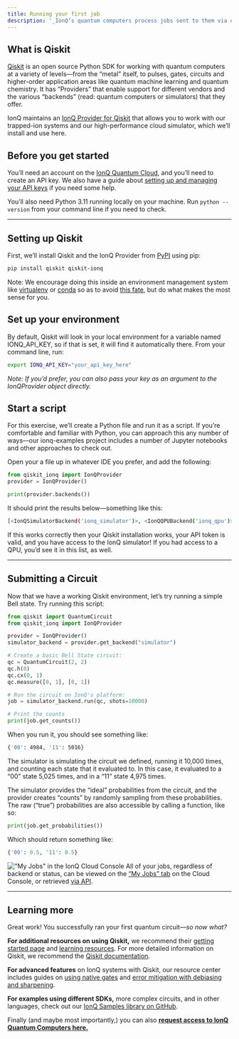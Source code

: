 ```yaml
---
title: Running your first job
description: '_IonQ’s quantum computers process jobs sent to them via our API, however, most users leverage an SDK to submit their jobs to simplify the process. This guide covers the basics of writing and then running your first quantum program using Qiskit, a commonly-used SDK within our community. For guides to other SDKs, look in our [GitHub example repo](https://github.com/ionq-samples/getting-started)._'
---
```


## What is Qiskit

[Qiskit](https://github.com/Qiskit/qiskit) is an open source Python SDK for working with quantum computers at a variety 
of levels—from the “metal” itself, to pulses, gates, circuits and higher-order application areas like quantum machine 
learning and quantum chemistry. It has “Providers” that enable support for different vendors and the various “backends” 
(read: quantum computers or simulators) that they offer. 

IonQ maintains an [IonQ Provider for Qiskit]() that allows you to work with our trapped-ion systems and our high-performance 
cloud simulator, which we’ll install and use here.

## Before you get started
You’ll need an account on the [IonQ Quantum Cloud](https://cloud.ionq.com), and you’ll need to create an API key. We 
also have a guide about [setting up and managing your API keys]() if you need some help.

You’ll also need Python 3.11 running locally on your machine. Run `python --version` from your command line if you need to check.

---

## Setting up Qiskit

First, we’ll install Qiskit and the IonQ Provider from [PyPI](https://pypi.org/) using pip:

```bash
pip install qiskit qiskit-ionq
```

Note: We encourage doing this inside an environment management system like 
[virtualenv](https://virtualenv.pypa.io/en/latest/) or [conda](https://docs.conda.io/en/latest/) so as to avoid 
[this fate](https://xkcd.com/1987/), but do what makes the most sense for you.

## Set up your environment

By default, Qiskit will look in your local environment for a variable named IONQ_API_KEY, so if that is set, it will 
find it automatically there. From your command line, run:

```bash
export IONQ_API_KEY="your_api_key_here"
```

_Note: If you’d prefer, you can also pass your key as an argument to the IonQProvider object directly._

## Start a script

For this exercise, we’ll create a Python file and run it as a script. If you’re comfortable and familiar with Python, 
you can approach this any number of ways—our ionq-examples project includes a number of Jupyter notebooks and other 
approaches to check out.

Open your a file up in whatever IDE you prefer, and add the following:

```python
from qiskit_ionq import IonQProvider
provider = IonQProvider()

print(provider.backends())
```

It should print the results below—something like this:

```bash
[<IonQSimulatorBackend('ionq_simulator')>, <IonQQPUBackend('ionq_qpu')>]
```

If this works correctly then your Qiskit installation works, your API token is valid, and you have access to the IonQ 
simulator! If you had access to a QPU, you’d see it in this list, as well.

---

## Submitting a Circuit

Now that we have a working Qiskit environment, let’s try running a simple Bell state. Try running this script:

```python
from qiskit import QuantumCircuit
from qiskit_ionq import IonQProvider

provider = IonQProvider()
simulator_backend = provider.get_backend("simulator")

# Create a basic Bell State circuit:
qc = QuantumCircuit(2, 2)
qc.h(0)
qc.cx(0, 1)
qc.measure([0, 1], [0, 1])

# Run the circuit on IonQ's platform:
job = simulator_backend.run(qc, shots=10000) 

# Print the counts
print(job.get_counts())
```

When you run it, you should see something like:

```bash
{'00': 4984, '11': 5016}
```

The simulator is simulating the circuit we defined, running it 10,000 times, and counting each state that it evaluated 
to. In this case, it evaluated to a “00” state 5,025 times, and in a “11” state 4,975 times.

The simulator provides the “ideal” probabilities from the circuit, and the provider creates “counts” by randomly 
sampling from these probabilities. The raw (“true”) probabilities are also accessible by calling a function, like so:

```python
print(job.get_probabilities())
```

Which should return something like:

```python
{'00': 0.5, '11': 0.5}
```

!["My Jobs" in the IonQ Cloud Console](/media/my-jobs.png)
<Note>All of your jobs, regardless of backend or status, can be viewed on the [“My Jobs” tab](https://cloud.ionq.com/jobs) 
on the Cloud Console, or retrieved [via API](/api-reference/jobs).</Note>

---

## Learning more

Great work! You successfully ran your first quantum circuit—*so now what?*

**For additional resources on using Qiskit,** we recommend their 
[getting started page](https://qiskit.org/documentation/getting_started.html) and 
[learning resources](https://qiskit.org/learn). For more detailed information on Qiskit, we recommend the 
[Qiskit documentation](https://qiskit.org/documentation/).

**For advanced features** on IonQ systems with Qiskit, our resource center includes guides on 
[using native gates](https://ionq.com/docs/using-native-gates-with-qiskit) and 
[error mitigation with debiasing and sharpening](https://ionq.com/resources/debiasing-and-sharpening).

**For examples using different SDKs,** more complex circuits, and in other languages, check out our 
[IonQ Samples library on GitHub](https://github.com/ionq-samples/getting-started).

Finally (and maybe most importantly,) you can also 
[**request access to IonQ Quantum Computers here.**](https://ionq.com/get-access?intent=direct-access)


